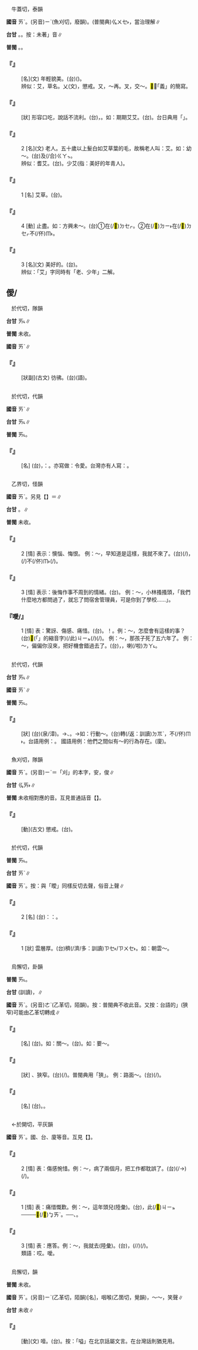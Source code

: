 
=={{ruby|艾|ㄞˋ}}==

　牛蓋切，泰韻

'''國音''' <rt>ㄞˋ</rt>。(另音)<rt>ㄧˋ</rt>(魚刈切，廢韻)。(普閩典)<rt>ㆣㄨㆤ˫</rt>，當治理解∥

'''台甘''' {{ruby|(文)|ㆣㄞ˫}}{{ruby|。|ㄫㄞ˫}}。{{ruby|(語)|ㄏㄧㆩ˫}}。按：未著{{ruby|「|ㆣㆤ˫}}」音∥

'''普閩''' {{ruby|(文)|ㄫㄞ˫}}{{ruby|、|ㆣㆤ˫}}。{{ruby|(白)|ㄏㄧㆩ˫}}。

    

==='''『{{ruby|少|ㄕㄠˋ}}{{ruby|艾|ㄞˋ}}』'''===
: [名](文) 年輕貌美。(台){{ruby|少|ㄒㄧㄠˋ}}{{ruby|年|ㄌㄧㄢˊ}}({{ruby|花|ㄏㄨㆤ}})。
:辨似：艾，草名。乂(文)，懲戒。又，～再。叉，交～。<mark>&#xfface;</mark>，「義」的簡寫。
:
    

==='''『{{ruby|艾|ㄞˋ}}{{ruby|艾|ㄞˋ}}』'''===
: [狀] 形容口吃，說話不流利。(台){{ruby|講|ㄍㆲˋ}}{{ruby|話|ㄨㆤ˫}}{{ruby|大|ㄉㄨㄚ˫}}{{ruby|舌|ㄐㄧㆷ ͘}}{{ruby|大|ㄉㄨㄚ˫}}{{ruby|舌|ㄐㄧㆷ ͘}}，{{ruby|喋|ㄊㄧㆷ ͘}}{{ruby|喋|ㄊㄧㆷ ͘}}{{ruby|詘|ㄊㄨㆷ ͘}}{{ruby|詘|ㄊㄨㆷ ͘}}。如：期期艾艾。(台){{ruby|講|ㄍㆲˋ}}{{ruby|話|ㄨㆤ˫}}{{ruby|喋|ㄊㄧㆷ ͘}}{{ruby|喋|ㄊㄧㆷ ͘}}{{ruby|叫|ㄍㄧㄜ˪}}。台日典用「{{ruby|<mark>&#xf9cb8;</mark>|ㄌㆤˊ}}{{ruby|→|ㄊㄧㆷ ͘}}」。
    

==='''『{{ruby|艾|ㄞˋ}}』'''===
:2  [名](文) 老人。五十歲以上髮白如艾草葉的毛，故稱老人叫：艾。如：幼～。(台){{ruby|細|ㄙㄨㆤ˪/ㄙㆤ˪}}{{ruby|漢|ㄏㄢ˪}}{{ruby|<mark>&#xffb51;</mark>|ㆣㄧㄣˋ}}{{ruby|仔|ㄚ}}及(/合)<rt>ㄍㄚㆴ</rt>{{ruby|老|ㄌㄠ˫}}{{ruby|人|ㄌㄤˊ}}。
:辨似：耆艾。(台){{ruby|老|ㄌㄠ˫}}{{ruby|人|ㄌㄤˊ}}。少艾(指：美好的年青人)。
:
    

==='''『{{ruby|艾|ㄞˋ}}』'''===
:1  [名] 艾草。(台){{ruby|艾|ㆣㄞ˫}}{{ruby|葉|ㄏㄧㄜㆷ ͘}}{{ruby|挼|ㄌㄨㆤˊ}}{{ruby|做|ㄗㄨㆤ˪/ㄗㄜ˪}}{{ruby|艾|ㆣㄞ˫}}{{ruby|絨|ㄌㄧㆲˊ}}{{ruby|作|ㄗㄜ˪}}{{ruby|針|ㄐㄧㆰ/ㄗㆰ}}{{ruby|灸|ㄍㄧㄨˋ/ㄍㄧㄨ˪/ㄍㄨ˪}}{{ruby|醫|ㄧ}}{{ruby|病|ㄅㆥ˫/ㄅㆪ˫}}{{ruby|用|ㄧㆲ˫}}。
    

==='''『{{ruby|艾|ㄞˋ}}』'''===
:4  [動] 止盡。如：方興未～。(台)①{{ruby|正|ㄐㄧㆩˋ}}在(/<mark>&#xf9549;</mark>)<rt>ㄉㆤㆷ</rt>{{ruby|發|ㄏㄨㄚㆵ}}{{ruby|達|ㄉㄚㆵ ͘}}{{ruby|無|ㆠㄜˊ}}{{ruby|窮|ㄍㄧㆲˊ}}{{ruby|無|ㆠㄜˊ}}{{ruby|盡|ㄐㄧㄣ˫}}。②{{ruby|正|ㄐㄧㆩˋ}}在(/<mark>&#xf9853;</mark>)<rt>ㄉㄧ˫</rt>在(/<mark>&#xf9549;</mark>)<rt>ㄉㆤㆷ</rt>{{ruby|盛|ㄒㄧㄥ˫}}{{ruby|行|ㄏㄧㄥˊ}}{{ruby|時|ㄒㄧˊ}}{{ruby|行|ㄍㄧㆩˊ}}不(/伓)<rt>ㆬ˫</rt>{{ruby|知|ㄗㄞ}}{{ruby|底|ㄉㄨㆤˋ}}{{ruby|→|ㄉㄧ˫}}{{ruby|時|ㄒㄧˊ}}{{ruby|會|ㄨㆤ˫/ㆤ˫}}{{ruby|停|ㄊㄧㄥˊ}}{{ruby|止|ㄐㄧˋ}}。
    

==='''『{{ruby|艾|ㄞˋ}}』'''===
:3  [名](文) 美好的。(台){{ruby|艾|ㆣㄞ˫}}。
:辨似：「艾」字同時有「老、少年」二解。
:
    

==僾/{{ruby|<mark>&#xfa0c1;</mark>|ㄞˋ}}==

　於代切，隊韻

'''台甘''' <rt>ㄞ˪</rt>∥

'''普閩''' 未收。

'''國音''' <rt>ㄞˋ</rt>∥

    

==='''『{{ruby|僾|ㄞˋ}}』'''===
: [狀副](古文) 彷彿。(台)(語){{ruby|彷|ㄏㆲˋ}}{{ruby|彿|ㄏㄨㆵ}}。
    

=={{ruby|嬡|ㄞˋ}}==

　於代切，代韻

'''國音''' <rt>ㄞˋ</rt>∥

'''台甘''' <rt>ㄞ˪</rt>∥

'''普閩''' <rt>ㄞ˪</rt>。

    

==='''『{{ruby|嬡|ㄞˋ}}』'''===
: [名] (台){{ruby|稱|ㄑㄧㄥ}}{{ruby|呼|ㄏㆦ}}{{ruby|別|ㄅㄚㆵ ͘}}{{ruby|人|ㄌㄤˊ}}{{ruby|丌|ㆤ}}{{ruby|女|ㄌㄨˋ}}{{ruby|兒|ㄌㄧˊ/ㆢㄧˊ}}，{{ruby|叫|ㄍㄧㄜ˪}}{{ruby|做|ㄗㄨㆤ˪/ㄗㆦ˪}}：{{ruby|令|ㄌㄧㄥ˫}}{{ruby|嬡|ㄞ˪}}。亦寫做：令愛。台灣亦有人寫：{{ruby|令|ㄌㄧㄥ˫}}{{ruby|媛|ㄨㄢ˫}}。
    

=={{ruby|噯|ㄞˋ}}==

　乙界切，怪韻

'''國音''' <rt>ㄞˋ</rt>。另見【{{ruby|噯|ㄞˇ}}】＝{{ruby|哎|ㄞ}}∥

'''台甘''' {{ruby|(文)|ㄞ˪}}。{{ruby|(語)|ㄞˊ}}∥

'''普閩''' 未收。

    

==='''『{{ruby|噯|ㄞˋ}}』'''===
:2  [情] 表示：懊惱、悔恨。 例：～，早知道是這樣，我就不來了。(台){{ruby|嗨|ㄏㄞ˪}}{{ruby|啊|·ㄚ}}(/{{ruby|愛|ㄞ˪}}{{ruby|呀|·ㄧㄚ}}){{ruby|若|ㄋㄚ˫}}{{ruby|<mark>&#xffa49;</mark>|ㆠㆤㆷ/ㆠㄨㆤㆷ}}{{ruby|早|ㄗㄚˋ}}{{ruby|知|ㄗㄞ}}{{ruby|影|ㄧㆩˋ}}{{ruby|是|ㄒㄧ˫}}{{ruby|按|ㄢ˪}}{{ruby|爾|ㄋㄧ/ㄋㆤ}}，{{ruby|我|ㆣㄨㄚˋ}}{{ruby|著|ㄉㄧㄜㆷ}}(/{{ruby|都|ㄉㄜ˫}})不(/伓)<rt>ㆬ˫</rt>{{ruby|來|ㄌㄞˊ}}(/{{ruby|無|ㆠㄜˊ}}{{ruby|<mark>&#xffa49;</mark>|ㆠㆤㆷ/ㆠㄨㆤㆷ}}{{ruby|來|ㄌㄞˊ}})。
    

==='''『{{ruby|噯|ㄞˋ}}』'''===
:3  [情] 表示：後悔作事不周到的情緒。(台){{ruby|唉|ㄞ˪}}{{ruby|呀|·ㄧㄚ}}。 例：～，小林搔搔頭，「我們什麼地方都問過了，就忘了問宿舍管理員，可是你到了學校……」。
    

==='''『噯/{{ruby|哎|ㄞˋ}}』'''===
:1  [情] 表：驚訝、傷感、痛惜。(台){{ruby|嗨|ㄏㄞ˪}}。{{ruby|嗨|ㄏㄞ˪}}{{ruby|唷|·ㄧㄜ}}！{{ruby|嗨|ㄏㄞ˪}}{{ruby|呀|·ㄧㄚ}}。例：～，怎麼會有這樣的事？(台){{ruby|哪|ㄋㄚˋ}}{{ruby|會|ㄨㆤ˫/ㆤ˫}}{{ruby|有|ㄨ˫}}<mark>&#xffb50;</mark>(「{{ruby|此|ㄐㄧˋ}}{{ruby|一|ㄐㄧㆵ ͘}}」的縮音字)(/此)<rt>ㄐㄧㆵ</rt>{{ruby|號|ㄏㄜ˫}}{{ruby|載|ㄉㄞ˫}}(/{{ruby|戴|ㄉㄞ˪}}){{ruby|事|ㄐㄧ˪}}(/{{ruby|事|ㄉㄞ˫}}{{ruby|情|ㄐㄧ˪}})。 例：～，那孩子死了五六年了。 例：～，偏偏你沒來，把好機會錯過去了。(台){{ruby|嗨|ㄏㄞ˪}}{{ruby|呀|·ㄧㄚ}}，{{ruby|偏|ㄆㄧㄢ}}{{ruby|偏|ㄆㄧㄢ}}{{ruby|汝|ㄌㄧˋ}}{{ruby|無|ㆠㄜˊ}}{{ruby|來|ㄌㄞˊ}}，{{ruby|將|ㄐㄧㆲ}}{{ruby|好|ㄏㄜˋ}}{{ruby|丌|ㆤ}}{{ruby|機|ㄍㄧ}}{{ruby|會|ㄏㄨㆤ˫}}{{ruby|錯|ㄘㄜ˪}}{{ruby|過|ㄍㄨㆤ˪/ㄍㆤ˪}}{{ruby|去|ㄎㄧ˪}}喇(/啦)<rt>ㄌㄚ˪</rt>。
    

=={{ruby|曖|ㄞˋ}}==

　於代切，代韻

'''台甘''' <rt>ㄞ˪</rt>∥

'''國音''' <rt>ㄞˋ</rt>∥

'''普閩''' <rt>ㄞ˪</rt>。

    

==='''『{{ruby|曖|ㄞˋ}}{{ruby|昧|ㄇㄟˋ}}』'''===
: [狀] (台){{ruby|日|ㄌㄧㆵ ͘/ㆢㄧㆵ ͘}}(泉/漳){{ruby|光|ㄍㆲ}}{{ruby|昏|ㄏㄨㄣ}}{{ruby|暗|ㆰ˪}}{{ruby|無|ㆠㄜˊ}}{{ruby|明|ㆠㄧㄥˊ}}。→{{ruby|轉|ㄗㄨㄢˋ}}{{ruby|指|ㄐㄧˋ}}{{ruby|態|ㄊㄞ˪}}{{ruby|度|ㄉㆦ˫}}、{{ruby|表|ㄅㄧㄠˋ}}{{ruby|現|ㄏㄧㄢ˫}}{{ruby|含|ㄏㆰˊ}}{{ruby|糊|ㄏㆦˊ}}{{ruby|無|ㆠㄜˊ}}{{ruby|清|ㄑㄧㄥ}}{{ruby|楚|ㄘㄜˋ}}。→如：行動～。(台){{ruby|再|ㄗㄞ˪}}轉(/返：訓讀)<rt>ㄉㆭˋ</rt>{{ruby|指|ㄐㄧˋ}}{{ruby|行|ㄏㄧㄥˊ}}{{ruby|為|ㄨㄧˊ}}{{ruby|失|ㄒㄧㆵ}}{{ruby|檢|ㄍㄧㆰˋ}}，{{ruby|有|ㄨ˫}}{{ruby|秘|ㄅㄧ˪}}{{ruby|密|ㆠㄧㆵ ͘}}不(/伓)<rt>ㆬ˫</rt>{{ruby|敢|ㄍㆩˋ}}{{ruby|付|ㄏㆦ˫}}{{ruby|人|ㄌㄤˊ}}{{ruby|知|ㄗㄞ}}{{ruby|影|ㄧㆩˋ}}。台語用例：{{ruby|<mark>&#xffad9;</mark>|ㄧㄣ}}{{ruby|兩|ㄋㆭ˫}}{{ruby|人|ㄌㄤˊ}}{{ruby|有|ㄨ˫}}{{ruby|曖|ㄞ˪}}{{ruby|昧|ㄇㄞ˫}}。 國語用例：他們之間似有～的行為存在。(廈){{ruby|愛|ㄞ˪}}{{ruby|昧|ㄇㄨㄧ˫}}。
    

=={{ruby|乂|ㄞˋ}}==

　魚刈切，隊韻

'''國音''' <rt>ㄞˋ</rt>。(另音)<rt>ㄧˋ</rt>＝「刈」的本字，{{ruby|～|ㄧˋ}}安，俊{{ruby|～|ㄧˋ}}∥

'''台甘''' <rt>ㆣㄞ˫</rt>{{ruby|。|ㄫㄞ˫}}∥

'''普閩''' 未收相對應的音。互見普通話音【{{ruby|乂|ㄧˋ}}】。

    

==='''『{{ruby|乂|ㄞˋ}}』'''===
: [動](古文) 懲戒。(台){{ruby|用|ㄧㆲ˫}}{{ruby|處|ㄘㄨˋ}}{{ruby|罰|ㄏㄨㄚㆵ ͘}}{{ruby|丌|ㆤ}}{{ruby|方|ㄏㆲ}}{{ruby|式|ㄒㄧㆤㆶ}}{{ruby|加|ㄍㄚ}}{{ruby|以|ㄧˋ}}{{ruby|警|ㄍㄧㄥˋ}}{{ruby|告|ㄍㄜ˪}}。
    

=={{ruby|靉|ㄞˋ}}==

　於代切，代韻

'''普閩''' <rt>ㄞ˪</rt>。

'''台甘''' <rt>ㄞˋ</rt>∥

'''國音''' <rt>ㄞˋ</rt>。按：與「曖」同樣反切去聲，俗音上聲∥

    

==='''『{{ruby|靉|ㄞˋ}}{{ruby|靆|ㄉㄞˋ}}』'''===
:2  [名] (台){{ruby|按|ㄢ˪}}：{{ruby|古|ㄍㆦˋ}}{{ruby|早|ㄗㄚˋ}}{{ruby|目|ㆠㄚㆶ ͘}}{{ruby|鏡|ㄍㄧㆩ˪}}{{ruby|叫|ㄍㄧㄜ˪}}{{ruby|作|ㄗㄜ˪}}：{{ruby|靉|ㄞˋ}}{{ruby|靆|ㄉㄞ˫}}。
    

==='''『{{ruby|靉|ㄞˋ}}{{ruby|靆|ㄉㄞˋ}}』'''===
:1  [狀] 雲層厚。(台){{ruby|雲|ㄏㄨㄣˊ}}穧(/濟/多：訓讀)<rt>ㄗㆤ˫/ㄗㄨㆤ˫</rt>{{ruby|無|ㆠㄜˊ}}{{ruby|光|ㄍㆭ}}。如：朝雲～。
    

=={{ruby|隘|ㄞˋ}}==

　烏懈切，卦韻

'''普閩''' <rt>ㄞ˪</rt>。

'''台甘''' {{ruby|(文)|ㄞ˪}}{{ruby|。|ㆤㆷ ͘}}(訓讀)，{{ruby|狹|ㆤㆷ ͘/ㄨㆤㆷ ͘}}{{ruby|窄|ㄉㆤㆷ ͘/ㄉㄨㆤㆷ ͘}}∥

'''國音''' <rt>ㄞˋ</rt>。(另音)<rt>ㄜˋ</rt>(乙革切，陌韻)。按：普閩典不收此音。又按：台語的{{ruby|「|ㆤㆷ ͘}}」(狹窄)可能由乙革切轉成∥

    

==='''『{{ruby|隘|ㄞˋ}}』'''===
: [名] (台){{ruby|會|ㄨㆤ˫/ㆤ˫}}{{ruby|得|ㄉㄧㆵ}}{{ruby|阻|ㄗㆦˋ}}{{ruby|擋|ㄉㆲ˪}}{{ruby|侵|ㄑㄧㆬ}}{{ruby|略|ㄌㄧㄜㆷ ͘}}{{ruby|丌|ㆤ}}{{ruby|天|ㄊㆪ}}{{ruby|險|ㄏㄧㆰˋ}}{{ruby|要|ㄧㄠ˪}}{{ruby|地|ㄉㄨㆤ˫/ㄉㆤ˪}}。如：關～。(台){{ruby|關|ㄍㄨㄢ}}{{ruby|隘|ㄞ˪}}。如：要～。
    

==='''『{{ruby|狹|ㄒㄧㄚˊ}}{{ruby|隘|ㄞˋ}}』'''===
: [狀] {{ruby|窄|ㄓㄞˇ}}、狹窄。(台){{ruby|隘|ㆤㆷ ͘}}(/{{ruby|狹|ㄨㆤㆷ ͘}})。普閩典用「狹」。 例：路面～。(台){{ruby|路|ㄌㆦ˫}}{{ruby|面|ㆠㄧㄣ˫}}{{ruby|隘|ㆤㆷ ͘}}(/{{ruby|狹|ㄨㆤㆷ ͘}})。
    

==='''『{{ruby|隘|ㄞˋ}}{{ruby|勇|ㄩㄥˇ}}』'''===
: [名] (台){{ruby|隘|ㄞ˪}}{{ruby|勇|ㄧㆲˋ}}。{{ruby|清|ㄑㄧㄥ}}{{ruby|代|ㄉㄞ˫}}{{ruby|台|ㄉㄞˊ}}{{ruby|灣|ㄨㄢˊ}}{{ruby|守|ㄒㄧㄨˋ}}{{ruby|護|ㄏㆦ˫}}{{ruby|隘|ㄞ˪}}{{ruby|門|ㄇㆭˊ}}{{ruby|丌|ㆤ}}{{ruby|兵|ㄅㄧㄥ}}{{ruby|卒|ㄗㄨㆵ}}。
    

=={{ruby|唉|ㄞˋ}}==

　←於開切，平灰韻{{ruby|＝|ㄞ}}

'''國音''' <rt>ㄞˋ</rt>。國、台、廈等音。互見【{{ruby|唉|ㄞ}}】。

    

==='''『{{ruby|唉|ㄞˋ}}』'''===
:2  [情] 表：傷感惋惜。例：～，病了兩個月，把工作都耽誤了。(台){{ruby|唉|ㆥ˪/ㄏㆥ˪}}{{ruby|破|ㄆㄨㄚ˪}}{{ruby|病|ㄅㆪ˫/ㄅㆥ˫}}{{ruby|兩|ㄋㆭ˫}}{{ruby|月|ㆣㄨㆤㆷ ͘/ㆣㆤㆷ ͘}}{{ruby|日|ㆢㄧㆵ ͘/ㄌㄧㆵ ͘}}{{ruby|工|ㄎㄤ}}{{ruby|課|ㄎㆤ˪/ㄎㄨㆤ˪}}(/{{ruby|戴|ㄉㄞ˪}}{{ruby|事|ㄐㄧ˪}}→{{ruby|工|ㄍㄤ}}{{ruby|作|ㄗㆦㆶ}}){{ruby|耽|ㄉㆰ}}(/{{ruby|延|ㄧㄢˊ}}){{ruby|誤|ㄫㆦ˫/ㆣㆦ˫}}{{ruby|了|ㄌㄧㄠˋ}}{{ruby|了|ㄌㄧㄠˋ}}。
    

==='''『{{ruby|唉|ㄞˋ}}』'''===
:1  [情] 表：痛惜慨歎。例：～，這年頭兒(陸彙)。(台){{ruby|唉|ㄞ˪/ㄏㄞ˪}}，此(/<mark>&#xffb50;</mark>)<rt>ㄐㄧㆵ</rt>{{ruby|號|ㄏㄜ˫}}{{ruby|年|ㄋㄧˊ}}{{ruby|冬|ㄉㄤ}}──{{ruby|時|ㄒㄧˊ}}{{ruby|世|ㄙㆤ˪}}──{{ruby|誠|ㄐㄧㆩˊ}}<mark>&#xffb4e;</mark>(/<mark>&#xffcda;</mark>)<rt>ㆠㄞˋ</rt>。──{{ruby|風|ㄏㆲ}}{{ruby|俗|ㄒㄧㆦㆶ ͘}}、{{ruby|世|ㄙㆤ˪}}{{ruby|情|ㄐㄧㄥˊ}}{{ruby|無|ㆠㄜˊ}}{{ruby|好|ㄏㄜˋ}}。
    

==='''『{{ruby|唉|ㄞˋ}}』'''===
:3  [情] 表：應答。例：～，我就去(陸彙)。(台){{ruby|<mark>&#xffbfd;</mark>|ㄏㆦ˪}}，{{ruby|我|ㆣㄨㄚˋ}}{{ruby|隨|ㄙㄨㄧˊ}}(/{{ruby|連|ㄌㄧㆰˊ}}{{ruby|鞭|ㄅㆪ}}/{{ruby|聯|ㄌㄧㆰˊ}}{{ruby|鞭|ㄅㆪ}}){{ruby|去|ㄎㄧ˪}}(/{{ruby|來|ㄌㄞˊ}})。
:類語：哎。噯。
:
    

=={{ruby|嗌|ㄞˋ}}==

　烏懈切，{{ruby|挂|ㄍㄨㄚˋ}}韻

'''普閩''' 未收。

'''國音''' <rt>ㄞˋ</rt>。(另音)<rt>ㄧˋ</rt>(乙革切，陌韻)[名]，咽喉{{ruby|。|ㄨㄛˋ}}(乙箇切，覺韻)，～～，笑聲∥

'''台甘''' 未收∥

    

==='''『{{ruby|嗌|ㄞˋ}}』'''===
: [動](文) 噎。(台){{ruby|嗌|ㄧㆤㆶ}}{{ruby|酸|ㄙㆭ}}。按：「嗌」在北京話屬文言。在台灣話則猶見用。
:
    
